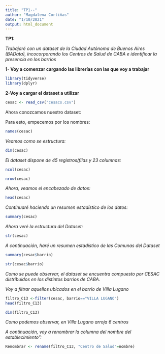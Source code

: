 ```yaml
---
title: "TP1--"
author: "Magdalena Cortiñas"
date: "1/10/2021"
output: html_document
---
```


**TP1:** 

*Trabajaré con un dataset de la Ciudad Autónoma de Buenos Aires (BAData), incocorporando los Centros de Salud de CABA e identificar la presencia en los barrios*


**1- Voy a comenzar cargando las librerías con las que voy a trabajar**

```r
library(tidyverse)
library(dplyr)
```

**2-Voy a cargar el dataset a utilizar** 


```r
cesac <- read_csv("cesacs.csv")
```


Ahora conozcamos nuestro dataset:

Para esto, empecemos por los nombres:

```r
names(cesac)
```

*Veamos como se estructura:*

```r
dim(cesac)
```

*El dataset dispone de 45 registros/filas y 23 columnas:*

```r
ncol(cesac)
```

```r
nrow(cesac)
```
*Ahora, veamos el encabezado de datos:*

```r
head(cesac)
```

*Continuaré haciendo un resumen estadístico de los datos:*

```r
summary(cesac)
```

*Ahora veré la estructura del Dataset:*

```r
str(cesac)
```

*A continuación, haré un resumen estadístico de las Comunas del Dataset*

```r
summary(cesac$barrio)
```

```r
str(cesac$barrio)
```
*Como se puede observar, el dataset se encuentra compuesto por CESAC distribuidos en los distintos barrios de CABA.*


*Voy a filtrar aquellos ubicados en el barrio de Villa Lugano*

```r
filtro_C13 <-filter(cesac, barrio=="VILLA LUGANO")
head(filtro_C13)
```

```r
dim(filtro_C13)
```
*Como podemos observar, en Villa Lugano arroja 6 centros*

*A continuación, voy a renombrar la columna del nombre del establecimiento":*

```r
Renombrar <- rename(filtro_C13, "Centro de Salud"=nombre)
```

